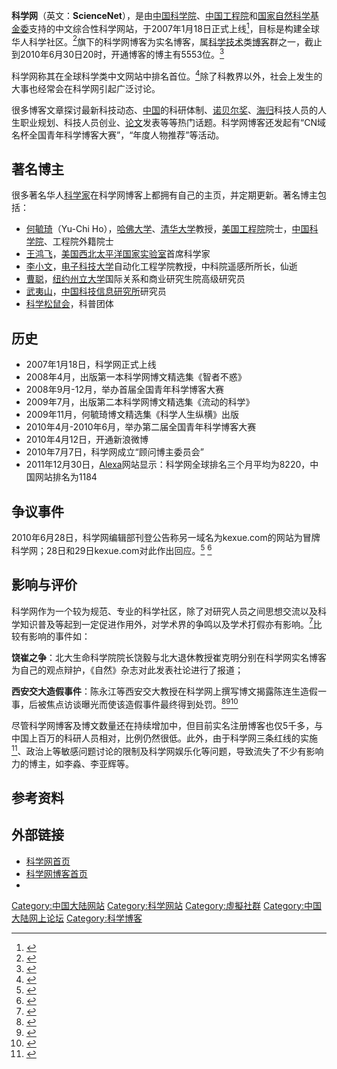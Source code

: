 {{primarysources|time=2011-01-18T09:18:57+00:00}}
{{or1}}
{{about|中國網站|湯森路透旗下網站|科學網 (引文索引網站)}}

{{Infobox website
| name = 科学网
| native_name = ScienceNet
| native_name_lang = en
| logo = ScienceNetlogo.jpg
| url = [http://www.sciencenet.cn/ www.sciencenet.cn/]
| commercial = 否
| type = [[虚拟社群|虚拟社群]]
| language = 简体中文
| location = [[北京|北京]]
| owner = [[中国科学报|中国科学报社]]
| launch_date = {{Start date and age|2007|1}} 
}}

'''科学网'''（英文：'''ScienceNet'''），是由[[中国科学院|中国科学院]]、[[中国工程院|中国工程院]]和[[国家自然科学基金委|国家自然科学基金委]]支持的中文综合性科学网站，于2007年1月18日正式上线<ref name="科学网 历史">{{cite web |url=http://blog.sciencenet.cn/home.php?mod=space&uid=45&do=blog&id=405400&from=space |title=科学网四周岁生日：搬进新居！ |publisher='''科学网''' 博客 发布时间：2011-1-18 08:42 |author=科学网总编辑 赵彦 |accessdate=2011年1月10日 |language=zh |archive-date=2019-06-05 |archive-url=https://web.archive.org/web/20190605194114/http://blog.sciencenet.cn/home.php?mod=space&uid=45&do=blog&id=405400&from=space |dead-url=no }}</ref>，目标是构建全球华人科学社区。<ref name="编辑部">{{cite web| url = http://www.sciencenet.cn/m/user_content.aspx?id=290199| title = 科学网编辑部博客| accessdate = 2010-06-30| archive-date = 2010-12-08| archive-url = https://web.archive.org/web/20101208065611/http://www.sciencenet.cn/m/user_content.aspx?id=290199| dead-url = no}}</ref>旗下的科学网博客为实名博客，属[[科学|科学]][[技术|技术]]类[[博客|博客]]群之一，截止到2010年6月30日20时，开通博客的博主有5553位。<ref name="博客">{{cite web| url = http://www.sciencenet.cn/blog/blogtop.aspx| title = 科学网博客用户列表| accessdate = 2010-06-30| archive-date = 2013-11-11| archive-url = https://web.archive.org/web/20131111073359/http://www.sciencenet.cn/blog/blogtop.aspx| dead-url = no}}</ref>

科学网称其在全球科学类中文网站中排名首位。<ref name="排名">{{cite web| url = http://www.sciencenet.cn/aboutus/default.aspx?id=8&type=1| title = 关于我们--科学网网站排名| accessdate = 2010-07-02| archive-date = 2020-02-26| archive-url = https://web.archive.org/web/20200226102804/http://www.sciencenet.cn/aboutus/default.aspx?id=8&type=1| dead-url = no}}</ref>除了科教界以外，社会上发生的大事也经常会在科学网引起广泛讨论。

很多博客文章探讨最新科技动态、[[中国|中国]]的科研体制、[[诺贝尔奖|诺贝尔奖]]、[[海归|海归]]科技人员的人生职业规划、科技人员创业、[[论文|论文]]发表等等热门话题。科学网博客还发起有“CN域名杯全国青年科学博客大赛”，“年度人物推荐”等活动。

==著名博主==
很多著名华人[[科学家|科学家]]在科学网博客上都拥有自己的主页，并定期更新。著名博主包括：
*[[何毓琦|何毓琦]]（Yu-Chi Ho），[[哈佛大学|哈佛大学]]、[[清华大学|清华大学]]教授，[[美国工程院|美国工程院]]院士，[[中国科学院|中国科学院]]、工程院外籍院士
*[[王鸿飞|王鸿飞]]，[[美国西北太平洋国家实验室|美国西北太平洋国家实验室]]首席科学家
*[[李小文|李小文]]，[[电子科技大学|电子科技大学]]自动化工程学院教授，中科院遥感所所长，仙逝
*[[曹聪|曹聪]]，[[纽约州立大学|纽约州立大学]]国际关系和商业研究生院高级研究员
*[[武夷山|武夷山]]，[[中国科技信息研究所|中国科技信息研究所]]研究员
*[[科学松鼠会|科学松鼠会]]，科普团体

==历史==
*2007年1月18日，科学网正式上线
*2008年4月，出版第一本科学网博文精选集《智者不惑》
*2008年9月-12月，举办首届全国青年科学博客大赛
*2009年7月，出版第二本科学网博文精选集《流动的科学》
*2009年11月，何毓琦博文精选集《科学人生纵横》出版
*2010年4月-2010年6月，举办第二届全国青年科学博客大赛
*2010年4月12日，开通新浪微博
*2010年7月7日，科学网成立“顾问博主委员会”
*2011年12月30日，[[Alexa_Internet|Alexa]]网站显示：科学网全球排名三个月平均为8220，中国网站排名为1184

==争议事件==
2010年6月28日，科学网编辑部刊登公告称另一域名为kexue.com的网站为冒牌科学网；28日和29日kexue.com对此作出回应。<ref name="公告">{{cite web| url = http://www.sciencenet.cn/m/user_content.aspx?id=339586| title = 谨防冒牌科学网| accessdate = 2010-07-02| archive-url = https://web.archive.org/web/20100705095811/http://www.sciencenet.cn/m/user_content.aspx?id=339586| archive-date = 2010-07-05| dead-url = yes}}</ref> <ref name="回应">{{cite web| url =http://www.techweb.com.cn/news/2010-06-30/632067.shtml| title =“开心网”之争悬而未决 “科学网”纠纷又起| accessdate =2010-07-02| archive-date =2019-06-11| archive-url =https://web.archive.org/web/20190611074054/http://www.techweb.com.cn/news/2010-06-30/632067.shtml| dead-url =no}}</ref>

==影响与评价==
科学网作为一个较为规范、专业的科学社区，除了对研究人员之间思想交流以及科学知识普及等起到一定促进作用外，对学术界的争鸣以及学术打假亦有影响。<ref name="影响">{{cite web| url = http://www.sciencenet.cn/m/user_content.aspx?id=290199| title = 《科学网博客三周年记》| accessdate = 2010-06-30| archive-date = 2010-12-08| archive-url = https://web.archive.org/web/20101208065611/http://www.sciencenet.cn/m/user_content.aspx?id=290199| dead-url = no}}</ref>比较有影响的事件如：

'''饶崔之争'''：北大生命科学院院长饶毅与北大退休教授崔克明分别在科学网实名博客为自己的观点辩护，《自然》杂志对此发表社论进行了报道；

'''西安交大造假事件'''：陈永江等西安交大教授在科学网上撰写博文揭露陈连生造假一事，后被焦点访谈曝光而使该造假事件最终得到处罚。<ref name="陈永江科学网博客">{{cite web| url = http://www.sciencenet.cn/m/user_index1.aspx?userid=226527| title = 陈永江科学网博客| accessdate = 2010-06-30| archive-date = 2010-03-29| archive-url = https://web.archive.org/web/20100329100149/http://www.sciencenet.cn/m/user_index1.aspx?userid=226527| dead-url = no}}</ref><ref name="焦点">{{cite web| url = http://space.tv.cctv.com/video/VIDE1269086853877888| title = 焦点访谈视频| accessdate = 2010-06-30| archive-date = 2012-03-07| archive-url = https://web.archive.org/web/20120307121449/http://space.tv.cctv.com/video/VIDE1269086853877888| dead-url = no}}</ref><ref name="处罚">{{cite web| url = http://xjtunews.xjtu.edu.cn/zhxw/2010-03/1269152023d26158.shtml| title = 取消李连生教授职务解除其教师聘用合同| accessdate = 2010-06-30| archive-date = 2012-03-08| archive-url = https://web.archive.org/web/20120308191929/http://xjtunews.xjtu.edu.cn/zhxw/2010-03/1269152023d26158.shtml| dead-url = no}}</ref>

尽管科学网博客及博文数量还在持续增加中，但目前实名注册博客也仅5千多，与中国上百万的科研人员相对，比例仍然很低。此外，由于科学网三条红线的实施<ref name="三红线">{{cite web| url =http://www.sciencenet.cn/m/user_content.aspx?id=2641| title =科学网三条红线| accessdate =2010-06-30}}{{Dead link|date=2020年1月 |bot=InternetArchiveBot |fix-attempted=yes }}</ref>、政治上等敏感问题讨论的限制及科学网娱乐化等问题，导致流失了不少有影响力的博主，如李淼、李亚辉等。

==参考资料==
{{Reflist}}

==外部链接==
*[http://www.sciencetimes.com.cn/ 科学网首页] {{Wayback|url=http://www.sciencetimes.com.cn/ |date=20210422072817 }}
*[https://web.archive.org/web/20190202174711/http://www.sciencenet.cn/blog/ 科学网博客首页]
*{{Sinaweibo|sciencenet}}

[[Category:中国大陆网站|Category:中国大陆网站]]
[[Category:科学网站|Category:科学网站]]
[[Category:虛擬社群|Category:虛擬社群]]
[[Category:中国大陆网上论坛|Category:中国大陆网上论坛]]
[[Category:科学博客|Category:科学博客]]